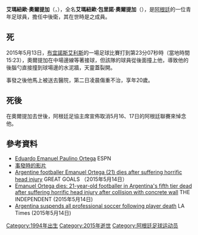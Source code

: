 {{Otheruses|subject=阿根廷的一位足球員|other=一個阿根廷歌手|艾瑪紐歐·奧爾提加 (歌手)}}
{{暫定名稱}}
<!--請更改本條目譯名時，同時更改「艾瑪紐歐·奧爾提加 (歌手)」和「艾瑪紐歐·奧爾提加」的譯名以便統一。-->
'''艾瑪紐歐·奧爾提加'''（{{lang-pt|'''Emanuel Ortega'''}}，{{Bd|1994年|12月21日|2015年|5月14日|catIdx=Ortega}}），全名'''艾瑪紐歐·包里諾·奧爾提加'''（{{lang-pt|Emanuel Paulino Ortega}}），是[[阿根廷|阿根廷]]的一位青年足球員，擔任中後衛，其在世時是{{link-en|布爾渣哥聖馬田足球會|San Martín de Burzaco}}之成員。

== 死 ==
2015年5月13日，[[布宜諾斯艾利斯|布宜諾斯艾利斯]]的一場足球比賽打到第23分07秒時（當地時間15:23），奧爾提加在中場邊線等著接球，但該隊的球員從後面撞上他，導致他的後腦勺直接撞到球場邊的水泥牆，天靈蓋裂開。

事發之後他馬上被送去醫院，第二日凌晨傷重不治，享年20歲。

== 死後 ==
在奧爾提加去世後，阿根廷足協主席宣佈取消5月16、17日的阿根廷聯賽來悼念他。

== 參考資料 ==
* [http://www.espnfc.com.ve/player/216637/emanuel-ortega Eduardo Emanuel Paulino Ortega] {{Wayback|url=http://www.espnfc.com.ve/player/216637/emanuel-ortega |date=20160304225933 }} ESPN
* [http://www.youtube.com/watch?v=UBk7eM12xQ0 事發時的影片] {{Wayback|url=http://www.youtube.com/watch?v=UBk7eM12xQ0 |date=20201108185627 }}
* [https://web.archive.org/web/20160304214345/http://www.101greatgoals.com/gvideos/argentine-footballer-emanuel-ortega-21-dies-after-suffering-horrific-head-injury-video/ Argentine footballer Emanuel Ortega (21) dies after suffering horrific head injury] GREAT GOALS （2015年5月14日）
* [http://www.independent.co.uk/sport/football/news-and-comment/emanuel-ortega-dies-21yearold-player-in-argentinas-fifth-tier-dead-after-suffering-horrific-head-injury-after-collision-with-concrete-wall-10249706.html Emanuel Ortega dies: 21-year-old footballer in Argentina's fifth tier dead after suffering horrific head injury after collision with concrete wall] {{Wayback|url=http://www.independent.co.uk/sport/football/news-and-comment/emanuel-ortega-dies-21yearold-player-in-argentinas-fifth-tier-dead-after-suffering-horrific-head-injury-after-collision-with-concrete-wall-10249706.html |date=20150517001414 }} THE INDEPENDENT (2015年5月14日)
* [http://www.latimes.com/sports/sportsnow/la-sp-sn-argentina-suspends-professional-soccer-after-player-death-20150514-story.html Argentina suspends all professional soccer following player death] {{Wayback|url=http://www.latimes.com/sports/sportsnow/la-sp-sn-argentina-suspends-professional-soccer-after-player-death-20150514-story.html |date=20181128234325 }} LA Times (2015年5月14日)

{{DEFAULTSORT:Ortega, Emanuel}}
[[Category:1994年出生|Category:1994年出生]]
[[Category:2015年逝世|Category:2015年逝世]]
[[Category:阿根廷足球运动员|Category:阿根廷足球运动员]]